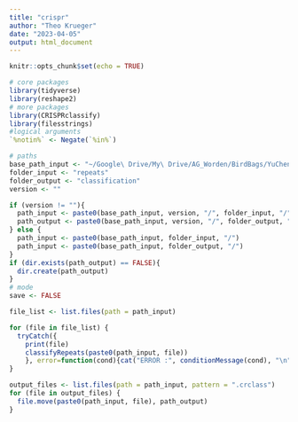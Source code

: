 ```yaml
---
title: "crispr"
author: "Theo Krueger"
date: "2023-04-05"
output: html_document
---
```


```r
knitr::opts_chunk$set(echo = TRUE)

```

```r
# core packages
library(tidyverse)
library(reshape2)
# more packages
library(CRISPRclassify)
library(filesstrings)
#logical arguments
`%notin%` <- Negate(`%in%`)

# paths 
base_path_input <- "~/Google\ Drive/My\ Drive/AG_Worden/BirdBags/YuChens_pipeline/v2/crispr/"
folder_input <- "repeats"
folder_output <- "classification"
version <- ""

if (version != ""){
  path_input <- paste0(base_path_input, version, "/", folder_input, "/")
  path_output <- paste0(base_path_input, version, "/", folder_output, "/")
} else {
  path_input <- paste0(base_path_input, folder_input, "/")
  path_input <- paste0(base_path_input, folder_output, "/")
}
if (dir.exists(path_output) == FALSE){
  dir.create(path_output)
}
# mode
save <- FALSE
```

```r
file_list <- list.files(path = path_input)

for (file in file_list) {
  tryCatch({
    print(file)
    classifyRepeats(paste0(path_input, file))
    }, error=function(cond){cat("ERROR :", conditionMessage(cond), "\n")})
}

output_files <- list.files(path = path_input, pattern = ".crclass")
for (file in output_files) {
  file.move(paste0(path_input, file), path_output)
}
```


